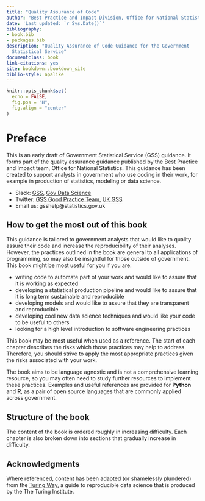 ---
title: "Quality Assurance of Code"
author: "Best Practice and Impact Division, Office for National Statistics"
date: 'Last updated: `r Sys.Date()`'
bibliography:
- book.bib
- packages.bib
description: "Quality Assurance of Code Guidance for the Government
  Statistical Service"
documentclass: book
link-citations: yes
site: bookdown::bookdown_site
biblio-style: apalike
---

```{r, include = FALSE}
knitr::opts_chunk$set(
  echo = FALSE,
  fig.pos = "H",
  fig.align = "center"
)
```


# Preface {-}

This is an early draft of Government Statistical Service (GSS) guidance.
It forms part of the quality assurance guidance published by the Best Practice and Impact team, Office for National Statistics.
This guidance has been created to support analysts in government who use coding in their work, for example in production of statistics, modeling or data science.

- Slack: [GSS](https://gov-stats-service.slack.com), [Gov Data Science](https://govdatascience.slack.com)
- Twitter: [GSS Good Practice Team](https://twitter.com/gssgoodpractice), [UK GSS](https://twitter.com/ukgss)
- Email us: gsshelp@statistics.gov.uk


## How to get the most out of this book {-}

This guidance is tailored to government analysts that would like to quality assure their code and increase the reproducibility of their analyses.
However, the practices outlined in the book are general to all applications of programming, so may also be insightful for those outside of government.
This book might be most useful for you if you are:

- writing code to automate part of your work and would like to assure that it is working as expected
- developing a statistical production pipeline and would like to assure that it is long term sustainable and reproducible
- developing models and would like to assure that they are transparent and reproducible
- developing cool new data science techniques and would like your code to be useful to others
- looking for a high level introduction to software engineering practices

This book may be most useful when used as a reference. The start of each chapter describes the risks which those practices may help to address.
Therefore, you should strive to apply the most appropriate practices given the risks associated with your work.

The book aims to be language agnostic and is not a comprehensive learning resource, so you may often need to study further resources to implement these practices. Examples and useful references are provided for **Python** and **R**, as a pair of open source languages that are commonly applied across government.


## Structure of the book {-}

The content of the book is ordered roughly in increasing difficulty. Each chapter is also broken down into sections that gradually increase in difficulty.


## Acknowledgments {-}

Where referenced, content has been adapted (or shamelessly plundered) from the [Turing Way](https://the-turing-way.netlify.com), a guide to reproducible data science that is produced by the The Turing Institute.
